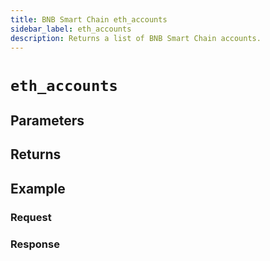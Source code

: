 ```yaml
---
title: BNB Smart Chain eth_accounts
sidebar_label: eth_accounts
description: Returns a list of BNB Smart Chain accounts.
---
```




# `eth_accounts`

<Description />

## Parameters


<Params />

## Returns


<Returns />

## Example


<Example />

### Request


<Request />

### Response


<Response />
